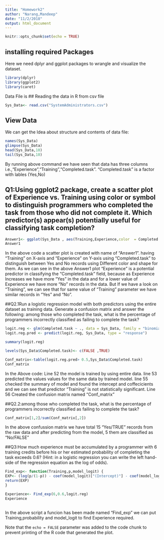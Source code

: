 ---
title: "Homework2"
author: "Narang,Mandeep"
date: "11/2/2018"
output: html_document
---

```{r setup, include=FALSE}
knitr::opts_chunk$set(echo = TRUE)
```

## installing required Packages
Here we need dplyr and ggplot packages to wrangle and visualize the dataset.

```{r}
library(dplyr)
library(ggplot2)
library(caret)
```
Data File is 
## Reading the data in R from csv file
```{r}
Sys_Data<- read.csv("SystemAdministrators.csv")
```

## View Data
We can get the Idea about structure and contents of data file:

```{r}
names(Sys_Data)
glimpse(Sys_Data)
head(Sys_Data,10)
tail(Sys_Data,10)
```

By running above command we have seen that data has three columns i.e.,"Experience","Training","Completed.task".
"Completed.task" is a factor with lables (Yes,No)

## Q1:Using ggplot2 package, create a scatter plot of Experience vs. Training using color or symbol to distinguish programmers who completed the task from those who did not complete it. Which predictor(s) appear(s) potentially useful for classifying task completion?

```{r}
Answer1<- ggplot(Sys_Data , aes(Training,Experience,color  = Completed.task , shape = Completed.task)) + geom_point()
Answer1
```
In the above code a scatter plot is created with name of "Answer1". having "Training" on X-axis and "Experience" on Y-axis using "Completed.task" to distinguish between Yes and No records using Different color and shape for them.
As we can see in the above Answer1 plot "Experience" is a potential predictor in classifying the "Completed.task"
field, because as Experience Increases we have more "Yes" in the data and for a lower value of Experience we have more "No" records in the data. But If we have a look on "Training", we can see that for same value of "Training" parameter we have similar records in "Yes" and "No".

##Q2.1Run a logistic regression model with both predictors using the entire dataset as training data. Generate a confusion matrix and answer the following: among those who completed the task, what is the percentage of programmers incorrectly classified as failing to complete the task?

```{r}

logit.reg <- glm(Completed.task ~ ., data = Sys_Data, family = "binomial")
logit.reg.pred <- predict(logit.reg, Sys_Data, type = "response")

summary(logit.reg)

levels(Sys_Data$Completed.task)<- c(FALSE ,TRUE)

Conf_matrix<-table(logit.reg.pred> 0.5,Sys_Data$Completed.task)
Conf_matrix

```
In the Above code:
Line 52 the model is trained by using entire data.
line 53 predicted the values values for the same data by trained model.
line 55 checked the summary of model and found the intercept and coffecicients and we can see that predictor
        "Training" is not statistically significant.
Line 56 Created the confusion matrix named "Conf_matrix"    
 
##Q2.2:among those who completed the task, what is the percentage of programmers incorrectly classified as failing to complete the task?

```{r}
Conf_matrix[1,2]/sum(Conf_matrix[,2])
```
In the above confussion matrix we have total 15 "Yes/TRUE" records from the raw data and after predicting from the model, 5 them are classified as "No/FALSE"

##Q3:How much experience must be accumulated by a programmer with 6 training credits before his or her estimated probability of completing the task exceeds 0.6? (Hint: in a logistic regression you can write the left hand-side of the regression equation as the log of odds).
```{r}
Find_exp<- function(Training,p,model_logit) {
EXP<- (log(p/(1-p)) - coef(model_logit)["(Intercept)"] - coef(model_logit)["Training"]*Training)/coef(model_logit)["Experience"]
return(EXP)
}

Experience<- Find_exp(6,0.6,logit.reg)
Experience 
                                  
```
In the above script a funcion has been made named "Find_exp" we can put Training,probability and model_logit to find Experience required.




Note that the `echo = FALSE` parameter was added to the code chunk to prevent printing of the R code that generated the plot.
